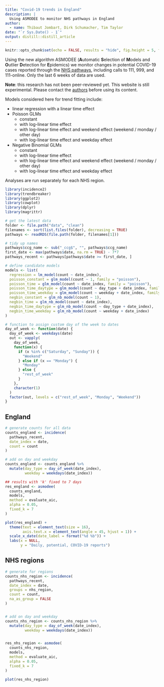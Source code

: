 ```yaml
---
title: "Covid-19 trends in England"
description: |
  Using ASMODEE to monitor NHS pathways in England
author:
  - name: Thibaut Jombart, Dirk Schumacher, Tim Taylor
date: "`r Sys.Date() - 1`"
output: distill::distill_article
---
```


```r
knitr::opts_chunk$set(echo = FALSE, results = "hide", fig.height = 5, fig.width = 8, dpi = 80, layout="l-body-outset")
```

Using the new algorithm ASMODEE (**A**utomatic **S**election of **M**odels and
**O**utlier **D**etection for **E**pidemics) we monitor changes in potential
COVID-19 cases reported through the [NHS
pathways](https://digital.nhs.uk/dashboards/nhs-pathways), including calls to
111, 999, and 111-online. Only the last 6 weeks of data are used.

**Note**: this research has not been peer-reviewed yet. This website is still
experimental. Please contact the <a
href="mailto:thibautjombart@gmail.com">authors</a> before using its content.


Models considered here for trend fitting include:

* linear regression with a linear time effect
* Poisson GLMs
    + constant
    + with log-linear time effect
    + with log-linear time effect and weekend effect (weekend / monday / other
      day)
    + with log-linear time effect and weekday effect
* Negative Binomial GLMs
    + constant
    + with log-linear time effect
    + with log-linear time effect and weekend effect (weekend / monday / other
      day)
    + with log-linear time effect and weekday effect

Analyses are run separately for each NHS region.

```r
library(incidence2)
library(trendbreaker)
library(ggplot2)
library(cowplot)
library(dplyr)
library(magrittr)
```


```r
# get the latest data
folder <- file.path("data", "clean")
filenames <- sort(list.files(folder), decreasing = TRUE)
pathways <- readRDS(file.path(folder, filenames[1]))

# tidy up names
pathways$ccg_name <- sub("_ccg$", "", pathways$ccg_name)
first_date <- max(pathways$date, na.rm = TRUE) - 7*7
pathways_recent <- pathways[pathways$date >= first_date, ]

# define candidate models
models <- list(
  regression = lm_model(count ~ date_index),
  poisson_constant = glm_model(count ~ 1, family = "poisson"),
  poisson_time = glm_model(count ~ date_index, family = "poisson"),
  poisson_time_daytype = glm_model(count ~ day_type + date_index, family = "poisson"),
  poisson_time_weekday = glm_model(count ~ weekday + date_index, family = "poisson"),
  negbin_constant = glm_nb_model(count ~ 1),
  negbin_time = glm_nb_model(count ~ date_index),
  negbin_time_daytype = glm_nb_model(count ~ day_type + date_index),
  negbin_time_weekday = glm_nb_model(count ~ weekday + date_index)
)

# function to assign custom day of the week to dates
day_of_week <- function(date) {
  day_of_week <- weekdays(date)
  out <- vapply(
    day_of_week,
    function(x) {
      if (x %in% c("Saturday", "Sunday")) {
        "Weekend"
      } else if (x == "Monday") {
        "Monday"
      } else {
        "rest_of_week"
      }
    },
    character(1)
  )
  factor(out, levels = c("rest_of_week", "Monday", "Weekend"))
} 
```

## England

```r

# generate counts for all data
counts_england <- incidence(
  pathways_recent,
  date_index = date,
  count = count
)

# add on day and weekday
counts_england <- counts_england %>%
  mutate(day_type = day_of_week(date_index),
         weekday = weekdays(date_index))

## results with 'k' fixed to 7 days
res_england <- asmodee(
  counts_england,
  models,
  method = evaluate_aic,
  alpha = 0.05,
  fixed_k = 7
)

plot(res_england) +
  theme(text = element_text(size = 16),
        axis.text.x = element_text(angle = 45, hjust = 1)) +
  scale_x_date(date_label = format("%d %b")) +
  labs(x = NULL,
       y = "Daily, potential, COVID-19 reports")

```



## NHS regions

```r

# generate for regions
counts_nhs_region <- incidence(
  pathways_recent,
  date_index = date,
  groups = nhs_region,
  count = count,
  na_as_group = FALSE
)


# add on day and weekday
counts_nhs_region <- counts_nhs_region %>%
  mutate(day_type = day_of_week(date_index),
         weekday = weekdays(date_index))


res_nhs_region <- asmodee(
  counts_nhs_region,
  models,
  method = evaluate_aic,
  alpha = 0.05,
  fixed_k = 7
)

plot(res_nhs_region)

```
